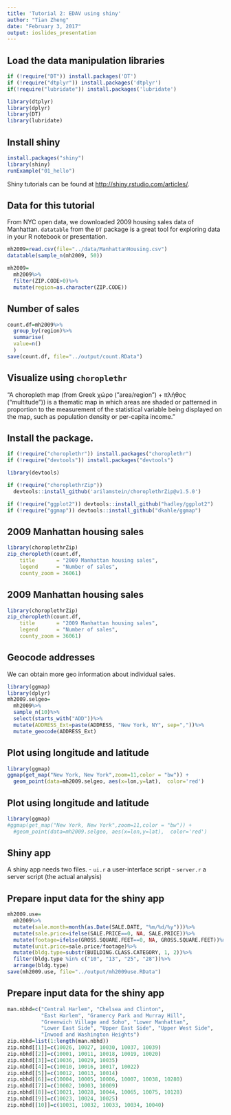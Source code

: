 ```yaml
---
title: 'Tutorial 2: EDAV using shiny'
author: "Tian Zheng"
date: "February 3, 2017"
output: ioslides_presentation
---
```


## Load the data manipulation libraries

```r
if (!require("DT")) install.packages('DT')
if (!require("dtplyr")) install.packages('dtplyr')
if(!require("lubridate")) install.packages('lubridate')

library(dtplyr)
library(dplyr)
library(DT)
library(lubridate)
```

## Install shiny
```r
install.packages("shiny")
library(shiny)
runExample("01_hello")
```

Shiny tutorials can be found at <http://shiny.rstudio.com/articles/>.


## Data for this tutorial
From NYC open data, we downloaded 2009 housing sales data of Manhattan. `datatable` from the `DT` package is a great tool for exploring data in your R notebook or presentation. 

```r
mh2009=read.csv(file="../data/ManhattanHousing.csv")
datatable(sample_n(mh2009, 50))
```

```r
mh2009=
  mh2009%>%
  filter(ZIP.CODE>0)%>%
  mutate(region=as.character(ZIP.CODE))
```

## Number of sales 
```r
count.df=mh2009%>%
  group_by(region)%>%
  summarise(
  value=n()
  )
save(count.df, file="../output/count.RData")
```

## Visualize using `choroplethr`
"A choropleth map (from Greek χώρο ("area/region") + πλήθος ("multitude")) is a thematic map in which areas are shaded or patterned in proportion to the measurement of the statistical variable being displayed on the map, such as population density or per-capita income."

## Install the package. 
```r
if (!require("choroplethr")) install.packages("choroplethr")
if (!require("devtools")) install.packages("devtools")

library(devtools)

if (!require("choroplethrZip")) 
  devtools::install_github('arilamstein/choroplethrZip@v1.5.0')

if (!require("ggplot2")) devtools::install_github("hadley/ggplot2")
if (!require("ggmap")) devtools::install_github("dkahle/ggmap")
```

## 2009 Manhattan housing sales
```r
library(choroplethrZip)
zip_choropleth(count.df,
    title       = "2009 Manhattan housing sales",
    legend      = "Number of sales",
    county_zoom = 36061)
```

## 2009 Manhattan housing sales
```r
library(choroplethrZip)
zip_choropleth(count.df,
    title       = "2009 Manhattan housing sales",
    legend      = "Number of sales",
    county_zoom = 36061)
```

## Geocode addresses 
We can obtain more geo information about individual sales.
```r
library(ggmap)
library(dplyr)
mh2009.selgeo=
  mh2009%>%
  sample_n(10)%>%
  select(starts_with("ADD"))%>%
  mutate(ADDRESS_Ext=paste(ADDRESS, "New York, NY", sep=","))%>%
  mutate_geocode(ADDRESS_Ext)
```

## Plot using longitude and latitude
```r
library(ggmap)
ggmap(get_map("New York, New York",zoom=11,color = "bw")) + 
  geom_point(data=mh2009.selgeo, aes(x=lon,y=lat),  color='red') 
```
## Plot using longitude and latitude
```r
library(ggmap)
#ggmap(get_map("New York, New York",zoom=11,color = "bw")) + 
  #geom_point(data=mh2009.selgeo, aes(x=lon,y=lat),  color='red') 
```

## Shiny app
A shiny app needs two files.
- `ui.r` a user-interface script
- `server.r` a server script (the actual analysis)

## Prepare input data for the shiny app
```r
mh2009.use=
  mh2009%>%
  mutate(sale.month=month(as.Date(SALE.DATE, "%m/%d/%y")))%>%
  mutate(sale.price=ifelse(SALE.PRICE==0, NA, SALE.PRICE))%>%
  mutate(footage=ifelse(GROSS.SQUARE.FEET==0, NA, GROSS.SQUARE.FEET))%>%
  mutate(unit.price=sale.price/footage)%>%
  mutate(bldg.type=substr(BUILDING.CLASS.CATEGORY, 1, 2))%>%
  filter(bldg.type %in% c("10", "13", "25", "28"))%>%
  arrange(bldg.type)
save(mh2009.use, file="../output/mh2009use.RData")
```

## Prepare input data for the shiny app
```r
man.nbhd=c("Central Harlem", "Chelsea and Clinton",
           "East Harlem", "Gramercy Park and Murray Hill",
           "Greenwich Village and Soho", "Lower Manhattan",
           "Lower East Side", "Upper East Side", "Upper West Side",
           "Inwood and Washington Heights")
zip.nbhd=list(1:length(man.nbhd))
zip.nbhd[[1]]=c(10026, 10027, 10030, 10037, 10039)
zip.nbhd[[2]]=c(10001, 10011, 10018, 10019, 10020)
zip.nbhd[[3]]=c(10036, 10029, 10035)
zip.nbhd[[4]]=c(10010, 10016, 10017, 10022)
zip.nbhd[[5]]=c(10012, 10013, 10014)
zip.nbhd[[6]]=c(10004, 10005, 10006, 10007, 10038, 10280)
zip.nbhd[[7]]=c(10002, 10003, 10009)
zip.nbhd[[8]]=c(10021, 10028, 10044, 10065, 10075, 10128)
zip.nbhd[[9]]=c(10023, 10024, 10025)
zip.nbhd[[10]]=c(10031, 10032, 10033, 10034, 10040)
```
